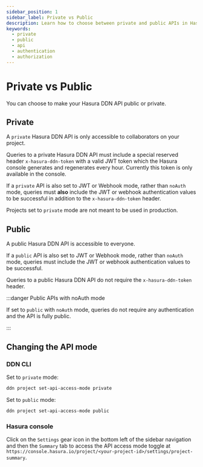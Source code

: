 ```yaml
---
sidebar_position: 1
sidebar_label: Private vs Public
description: Learn how to choose between private and public APIs in Hasura DDN.
keywords:
  - private
  - public
  - api
  - authentication
  - authorization
---
```



# Private vs Public

You can choose to make your Hasura DDN API public or private.

## Private

A `private` Hasura DDN API is only accessible to collaborators on your project.

Queries to a private Hasura DDN API must include a special reserved header `x-hasura-ddn-token` with a valid JWT token
which the Hasura console generates and regenerates every hour. Currently this token is only available in the console.

If a `private` API is also set to JWT or Webhook mode, rather than `noAuth` mode, queries must **also** include the JWT
or webhook authentication values to be successful in addition to the `x-hasura-ddn-token` header.

Projects set to `private` mode are not meant to be used in production.

## Public

A public Hasura DDN API is accessible to everyone.

If a `public` API is also set to JWT or Webhook mode, rather than `noAuth` mode, queries must include the JWT or webhook
authentication values to be successful.

Queries to a public Hasura DDN API do not require the `x-hasura-ddn-token` header.

:::danger Public APIs with noAuth mode

If set to `public` with `noAuth` mode, queries do not require any authentication and the API is fully public.

:::

## Changing the API mode

### DDN CLI

Set to `private` mode:

```bash
ddn project set-api-access-mode private
```

Set to `public` mode:

```bash
ddn project set-api-access-mode public
```

### Hasura console

Click on the `Settings` gear icon in the bottom left of the sidebar navigation and then the `Summary` tab to access the
API access mode toggle at `https://console.hasura.io/project/<your-project-id>/settings/project-summary`.

<Thumbnail src="/img/auth/console-api-access-mode.png" alt="Console API access mode toggle" width="1000px" />
